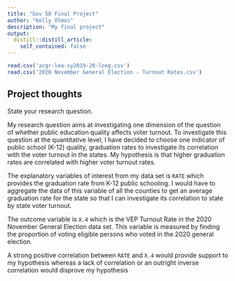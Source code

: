 ```yaml
---
title: "Gov 50 Final Project"
author: "Kelly Olmos"
description: "My final project"
output:
  distill::distill_article:
    self_contained: false
---
```

```r
read.csv('acgr-lea-sy2019-20-long.csv')
read.csv('2020 November General Election - Turnout Rates.csv')
```



## Project thoughts

State your research question.

My research question aims at investigating one dimension of the question of whether public education quality affects voter turnout. To investigate this question at the quantitative level, I have decided to choose one indicator of public school (K-12) quality, graduation rates to investigate its correlation with the voter turnout in the states. My hypothesis is that higher graduation rates are correlated with higher voter turnout rates.

The explanatory variables of interest from my data set is `RATE` which provides the graduation rate from K-12 public schooling. I would have to aggregate the data of this variable of all the counties to get an average graduation rate for the state so that I can investigate its correlation to state by state voter turnout. 

The outcome variable is `X.4` which is the VEP Turnout Rate in the 2020 November General Election data set. This variable is measured by finding the proportion of voting eligible persons who voted in the 2020 general election. 

A strong positive correlation between `RATE` and `X.4` would provide support to my hypothesis whereas a lack of correlation or an outright inverse correlation would disprove my hypothesis
